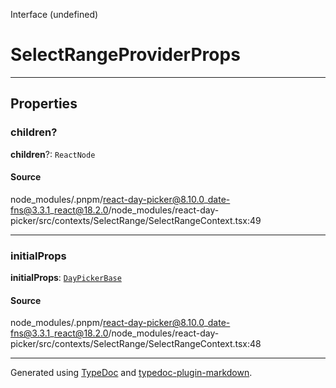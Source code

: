 <SectionTitle>Interface (undefined)</SectionTitle>

# SelectRangeProviderProps

---

## Properties

<a id="children" name="children"></a>

### children?

<SignatureMemberIdentifier>**children**?: `ReactNode`</SignatureMemberIdentifier>

#### Source

node\_modules/.pnpm/react-day-picker@8.10.0\_date-fns@3.3.1\_react@18.2.0/node\_modules/react-day-picker/src/contexts/SelectRange/SelectRangeContext.tsx:49

***

<a id="initialprops" name="initialprops"></a>

### initialProps

<SignatureMemberIdentifier>**initialProps**: [`DayPickerBase`](/api/main/interfaces/DayPickerBase.md)</SignatureMemberIdentifier>

#### Source

node\_modules/.pnpm/react-day-picker@8.10.0\_date-fns@3.3.1\_react@18.2.0/node\_modules/react-day-picker/src/contexts/SelectRange/SelectRangeContext.tsx:48

***

Generated using [TypeDoc](https://typedoc.org) and [typedoc-plugin-markdown](https://typedoc-plugin-markdown.org).
